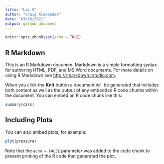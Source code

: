 ```yaml
---
title: "Lab 5"
author: "Craig Alexander"
date: "03/06/2021"
output: github_document 
---
```


```r
knitr::opts_chunk$set(echo = TRUE)
```

## R Markdown

This is an R Markdown documen. Markdown is a simple formatting syntax for authoring HTML, PDF, and MS Word documents. For more details on using R Markdown see <http://rmarkdown.rstudio.com>.

When you click the **Knit** button a document will be generated that includes both content as well as the output of any embedded R code chunks within the document. You can embed an R code chunk like this:

```r
summary(cars)
```

## Including Plots

You can also embed plots, for example:

```r
plot(pressure)
```

Note that the `echo = FALSE` parameter was added to the code chunk to prevent printing of the R code that generated the plot.
